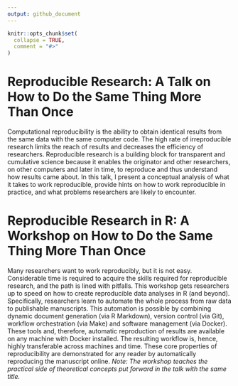 ```yaml
---
output: github_document
---
```


<!-- README.md is generated from README.Rmd. Please edit that file -->

```r
knitr::opts_chunk$set(
  collapse = TRUE,
  comment = "#>"
)
```

# Reproducible Research: A Talk on How to Do the Same Thing More Than Once

Computational reproducibility is the ability to obtain identical results from the same data with the same computer code.
The high rate of irreproducible research limits the reach of results and decreases the efficiency of researchers.
Reproducible research is a building block for transparent and cumulative science because it enables the originator and other researchers, on other computers and later in time, to reproduce and thus understand how results came about.
In this talk, I present a conceptual analysis of what it takes to work reproducible, provide hints on how to work reproducible in practice, and what problems researchers are likely to encounter.

# Reproducible Research in R: A Workshop on How to Do the Same Thing More Than Once

Many researchers want to work reproducibly, but it is not easy.
Considerable time is required to acquire the skills required for reproducible research, and the path is lined with pitfalls.
This workshop gets researchers up to speed on how to create reproducible data analyses in R (and beyond).
Specifically, researchers learn to automate the whole process from raw data to publishable manuscripts.
This automation is possible by combining dynamic document generation (via R Markdown), version control (via Git), workflow orchestration (via Make) and software management (via Docker).
These tools and, therefore, automatic reproduction of results are available on any machine with Docker installed.
The resulting workflow is, hence, highly transferable across machines and time.
These core properties of reproducibility are demonstrated for any reader by automatically reproducing the manuscript online.
*Note: The workshop teaches the practical side of theoretical concepts put forward in the talk with the same title.*
